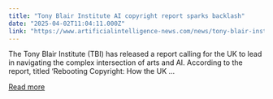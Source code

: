 ```yaml
---
title: "Tony Blair Institute AI copyright report sparks backlash"
date: "2025-04-02T11:04:11.000Z"
link: "https://www.artificialintelligence-news.com/news/tony-blair-institute-ai-copyright-report-sparks-backlash/"
---
```


The Tony Blair Institute (TBI) has released a report calling for the UK to lead in navigating the complex intersection of arts and AI. According to the report, titled ‘Rebooting Copyright: How the UK ...

[Read more](https://www.artificialintelligence-news.com/news/tony-blair-institute-ai-copyright-report-sparks-backlash/)
